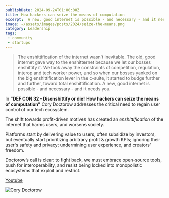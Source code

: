 ```yaml
---
publishDate: 2024-09-24T01:00:00Z
title: How hackers can seize the means of computation
excerpt:  A new, good internet is possible - and necessary - and it needs you.
image: ~/assets/images/posts/2024/seize-the-means.png
category: Leadership
tags:
 - community
 - startups
---
```


> The enshittification of the internet wasn't inevitable. The old, good internet
gave way to the enshitternet because we let our bosses enshittify it. We took
away the constraints of competition, regulation, interop and tech worker power,
and so when our bosses yanked on the big enshittification lever in the c-suite,
it started to budge further and further, toward total enshittification. A new,
good internet is possible - and necessary - and it needs you.

In **"DEF CON 32 - Disenshittify or die! How hackers can seize the means of computation"**
Cory Doctorow addresses the critical need to regain user control of our tech ecosystem.

The shift towards profit-driven motives has created an *enshittification* of the internet
that harms users, and worsens society.

Platforms start by delivering value to users, often subsidize by investors, but eventually
start prioritizing arbitrary profit & growth KPIs; ignoring their user's safety and privacy;
undermining user experience, and creators' freedom.

Doctorow’s call is clear: to fight back, we must embrace open-source tools, push
for interoperability, and resist being locked into monopolistic ecosystems that
exploit and restrict.

[Youtube](https://www.youtube.com/watch?v=4EmstuO0Em8 )

![Cory Doctorow](~/assets/images/posts/2024/cory-doctorow.png)
